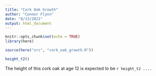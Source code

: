 ```yaml
---
title: "Cork Oak Growth"
author: "Connor Flynn"
date: "8/13/2021"
output: html_document
---
```


```r
knitr::opts_chunk$set(echo = TRUE)
library(here)

source(here("src", "cork_oak_growth.R"))
```

```r
height_t2()
```
The height of this cork oak at age 12 is expected to be `r height_t2 ....`



